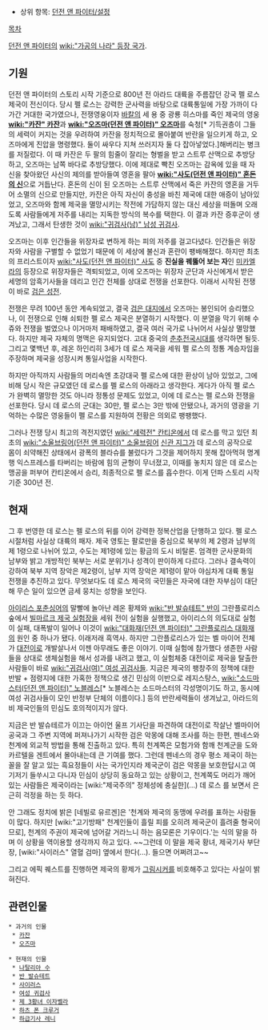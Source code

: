 * 상위 항목: [[던전 앤 파이터/설정]]
[[목차]]

[[던전 앤 파이터]]의 [[wiki:"가공의 나라" 등장 국가]].
== 기원 ==
던전 앤 파이터의 스토리 시작 기준으로 800년 전 아라드 대륙을 주름잡던 강국 펠 로스 제국이 전신이다. 당시 펠 로스는 강력한 군사력을 바탕으로 대륙통일에 가장 가까이 다가간 거대한 국가였으나, 전쟁영웅이자 [[바칼]]의 세 용 중 광룡 히스마를 죽인 제국의 영웅 '''[[wiki:"카잔" 카잔]]'''과 '''[[wiki:"오즈마(던전 앤 파이터)" 오즈마]]'''를 숙청[* 기득권층이 그들의 세력이 커지는 것을 우려하여 카잔을 정치적으로 몰아붙여 반란을 일으키게 하고, 오즈마에게 진압을 명령했다. 둘이 싸우다 지쳐 쓰러지자 둘 다 잡아넣었다.]해버리는 병크를 저질렀다. 이 때 카잔은 두 팔의 힘줄이 잘리는 형벌을 받고 스트루 산맥으로 추방당하고, 오즈마는 남쪽 바다로 추방당했다. 이에 제대로 빡친 오즈마는 감옥에 있을 때 자신을 찾아왔던 사신의 제의를 받아들여 영혼을 팔아 '''[[wiki:"사도(던전 앤 파이터)" 혼돈의 신]]'''으로 거듭난다. 혼돈의 신이 된 오즈마는 스트루 산맥에서 죽은 카잔의 영혼을 거두어 소멸의 신으로 만들지만, 카잔은 아직 자신이 충성을 바친 제국에 대한 애증이 남아있었고, 오즈마와 함께 제국을 멸망시키는 작전에 가담하지 않는 대신 세상을 떠돌며 오래도록 사람들에게 저주를 내리는 지독한 방식의 복수를 택한다. 이 결과 카잔 증후군이 생겨났고, 그래서 탄생한 것이 [[wiki:"귀검사(남)" 남성 귀검사]]. 

오즈마는 이후 인간들을 위장자로 변하게 하는 피의 저주를 걸고다녔다. 인간들은 위장자와 사람을 구별할 수 없었기 때문에 이 세상에 불신과 혼란이 팽배해졌다. 하지만 최초의 프리스트이자 [[wiki:"사도(던전 앤 파이터)" 사도]] 중 '''진실을 꿰뚫어 보는 자'''인 [[미카엘라]]의 등장으로 위장자들은 격퇴되었고, 이에 오즈마는 위장자 군단과 사신에게서 받은 세명의 암흑기사들을 데리고 인간 전체를 상대로 전쟁을 선포한다. 이래서 시작된 전쟁이 바로 [[검은 성전]].

전쟁은 무려 100년 동안 계속되었고, 결국 [[검은 대지]]에서 오즈마는 봉인되어 승리했으나, 이 전쟁으로 인해 쇠퇴한 펠 로스 제국은 분열하기 시작했다. 이 분열을 막기 위해 수쥬와 전쟁을 벌였으나 이거마저 패배하였고, 결국 여러 국가로 나뉘어서 사실상 멸망했다. 하지만 제국 자체의 명맥은 유지되었다. 고대 중국의 [[춘추전국시대]]를 생각하면 될듯. 그리고 몇백년 후, 레온 하인리히 3세가 데 로스 제국을 세워 펠 로스의 정통 계승자임을 주장하며 제국을 성장시켜 통일사업을 시작한다.

하지만 아직까지 사람들의 머리속엔 초강대국 펠 로스에 대한 환상이 남아 있었고, 그에 비해 당시 작은 규모였던 데 로스를 펠 로스의 아래라고 생각한다. 게다가 아직 펠 로스가 완벽히 멸망한 것도 아니라 정통성 문제도 있었고, 이에 데 로스는 펠 로스와 전쟁을 선포한다. 당시 데 로스의 군대는 30만, 펠 로스는 3만 밖에 안됐으나, 과거의 영광을 기억하는 수많은 영웅들이 펠 로스를 지원하여 전황은 의외로 팽팽했다. 

그러나 전쟁 당시 최고의 격전지였던 [[wiki:"세력전" 칸티온]]에서 데 로스를 막고 있던 최초의 [[wiki:"소울브링어(던전 앤 파이터)" 소울브링어]] [[신관 지그]]가 데 로스의 공작으로 몸이 쇠약해진 상태에서 광폭의 블라슈를 불렀다가 그것을 제어하지 못해 잡아먹혀 명계행 익스프레스를 타버리는 바람에 힘의 균형이 무너졌고, 이때를 놓치지 않은 데 로스는 맹공을 퍼부어 칸티온에서 승리, 최종적으로 펠 로스를 흡수한다. 이게 던파 스토리 시작 기준 300년 전.     

== 현재 ==
그 후 번영한 데 로스는 펠 로스의 뒤를 이어 강력한 정복산업을 단행하고 있다. 펠 로스 시절처럼 사실상 대륙의 패자. 제국 영토는 팔로만을 중심으로 북부의 제 2령과 남부의 제 1령으로 나뉘어 있고, 수도는 제1령에 있는 황금의 도시 비탈론. 엄격한 군사문화의 남부와 밝고 개방적인 북부는 서로 분위기나 성격이 판이하게 다르다. 그러나 결속력이 강하여 북부 지역 장악은 제2령이, 남부 지역 장악은 제1령이 맡아 야심차게 대륙 통일 전쟁을 추진하고 있다. 무엇보다도 데 로스 제국의 국민들은 자국에 대한 자부심이 대단해 무슨 일이 있으면 금세 뭉치는 성향을 보인다.

[[아이리스 포춘싱어]]의 말빨에 놀아난 레온 황제와 [[wiki:"반 발슈테트" 반]]이 그란플로리스 숲에서 [[빌마르크 제국 실험장]]을 세워 전이 실험을 실행했고, 아이리스의 의도대로 실험이 실패, 대폭발이 일어나 이것이 [[wiki:"대화재(던전 앤 파이터)" 그란플로리스 대화재]]의 원인 중 하나가 됐다. 이래저래 흑역사. 하지만 그란플로리스가 있는 벨 마이어 전체가 [[대전이]]로 개발살나서 이젠 아무래도 좋은 이야기. 이때 실험에 참가했다 생존한 사람들을 상대로 생체실험을 해서 성과를 내려고 했고, 이 실험체중 대전이로 제국을 탈출한 사람들이 바로 [[wiki:"귀검사(여)" 여성 귀검사]]들. 지금은 제국의 팽창주의 정책에 대한 반발 + 점령지에 대한 가혹한 정책으로 생긴 민심의 이반으로 레지스탕스, [[wiki:"소드마스터(던전 앤 파이터)" 노블레스]][* 노블레스는 소드마스터의 각성명이기도 하고, 동시에 여성 귀검사들이 모인 반정부 단체의 이름이다.] 등의 반란세력들이 생겨났고, 아라드의 비 제국인들의 민심도 호의적이지가 않다. 

지금은 반 발슈테르가 이끄는 아이언 울프 기사단을 파견하여 대전이로 작살난 벨마이어 공국과 그 주변 지역에 퍼져나가기 시작한 검은 악몽에 대해 조사를 하는 한편, 펜네스와 천계에 외교적 방법을 통해 진출하고 있다. 특히 천계쪽은 모험가와 함깨 천계군을 도와 카르텔을 겐트에서 몰아내는데 큰 기여를 했다. 그런데 펜네스의 경우 평소 제국이 하는 꼴을 잘 알고 있는 흑요정들이 사는 국가인지라 제국군이 검은 악몽을 보호한답시고 여기저기 들쑤시고 다니자 민심이 상당히 동요하고 있는 상황이고, 천계쪽도 머리가 깨어있는 사람들은 제국이라는 [wiki:"제국주의" 정체성에 충실한](...) 데 로스 를 보면서 은근히 걱정을 하는 듯 하다. 

안 그래도 정치에 밝은 [네빌로 유르겐]은 '천계와 제국의 동맹에 우려를 표하는 사람들이 많다. 하지만 [wiki:"고기방패" 천계인들이 흘릴 피를 오히려 제국군이 흘려줄 형국이므로], 천계의 주권이 제국에 넘어갈 거라느니 하는 음모론은 기우이다.'는 식의 말을 하며 이 상황을 역이용할 생각까지 하고 있다. ~~그런데 이 말을 제국 황녀, 제국기사 부단장, [wiki:"사이러스" 열혈 검마] 옆에서 한다(...). 들으면 어쩌려고~~

그리고 에픽 퀘스트를 진행하면 제국의 황제가 [[그림시커]]를 비호해주고 있다는 사실이 밝혀진다.
== 관련인물 ==

 * 과거의 인물
  * [[카잔]]
  * [[오즈마(던전 앤 파이터)|오즈마]]

 * 현재의 인물
  * [[나탈리아 수]]
  * [[반 발슈테트]]
  * [[사이러스]]
  * [[귀검사(여)|여성 귀검사]]
  * [[이자벨라(던전 앤 파이터)|제 3황녀 이자벨라]]
  * [[하츠 폰 크루거]]
  * [[하급기사 레니]]
